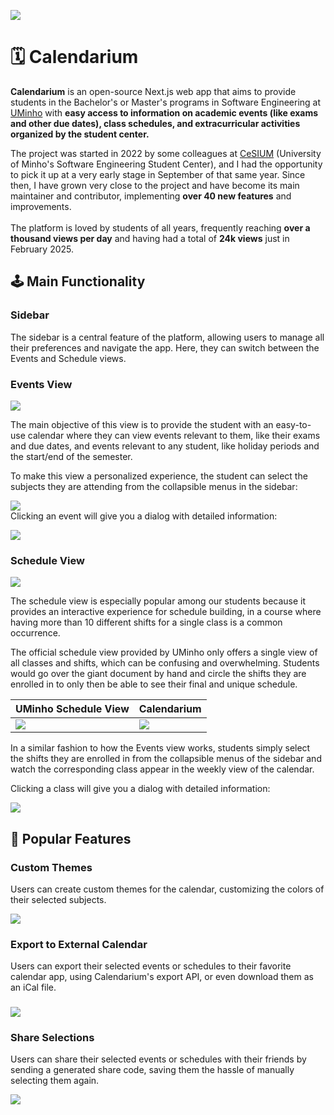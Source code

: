 
![](/assets/Calendarium/calendarium.png)

# 🗓️ Calendarium

**Calendarium** is an open-source Next.js web app that aims to provide students in the Bachelor's or Master's programs in Software Engineering at [UMinho](https://www.uminho.pt) with **easy access to information on academic events (like exams and other due dates), class schedules, and extracurricular activities organized by the student center.**

The project was started in 2022 by some colleagues at [CeSIUM](https://cesium.pt) (University of Minho's Software Engineering Student Center), and I had the opportunity to pick it up at a very early stage in September of that same year. Since then, I have grown very close to the project and have become its main maintainer and contributor, implementing **over 40 new features** and improvements.\
\
The platform is loved by students of all years, frequently reaching **over a thousand views per day** and having had a total of **24k views** just in February 2025.

## 🕹️ Main Functionality

### Sidebar

The sidebar is a central feature of the platform, allowing users to manage all their preferences and navigate the app. Here, they can switch between the Events and Schedule views.

### Events View

![](</assets/Calendarium/Screen Shot 2025-02-20 at 17.06.02.png>)

The main objective of this view is to provide the student with an easy-to-use calendar where they can view events relevant to them, like their exams and due dates, and events relevant to any student, like holiday periods and the start/end of the semester.

To make this view a personalized experience, the student can select the subjects they are attending from the collapsible menus in the sidebar:

![](</assets/Calendarium/Screen Shot 2025-02-20 at 17.10.27-2.png>)\
Clicking an event will give you a dialog with detailed information:

![](</assets/Calendarium/Screen Shot 2025-02-20 at 17.47.28.png>)

### &#x20;Schedule View

![](</assets/Calendarium/Screen Shot 2025-02-20 at 17.07.37.png>)

The schedule view is especially popular among our students because it provides an interactive experience for schedule building, in a course where having more than 10 different shifts for a single class is a common occurrence.

The official schedule view provided by UMinho only offers a single view of all classes and shifts, which can be confusing and overwhelming. Students would go over the giant document by hand and circle the shifts they are enrolled in to only then be able to see their final and unique schedule.

| UMinho Schedule View                                              | Calendarium                                                           |
| ----------------------------------------------------------------- | --------------------------------------------------------------------- |
| ![](</assets/Calendarium/Screen Shot 2025-02-20 at 17.34.25.png>) | ![](</assets/Calendarium/Screen Shot 2025-02-20 at 17.07.37-sch.png>) |

In a similar fashion to how the Events view works, students simply select the shifts they are enrolled in from the collapsible menus of the sidebar and watch the corresponding class appear in the weekly view of the calendar.

Clicking a class will give you a dialog with detailed information:

![](</assets/Calendarium/Screen Shot 2025-02-20 at 17.50.07.png>)

## 🚀 Popular Features

### Custom Themes

Users can create custom themes for the calendar, customizing the colors of their selected subjects.

![](</assets/Calendarium/Screen Shot 2025-02-20 at 18.44.09.png>)

### Export to External Calendar

Users can export their selected events or schedules to their favorite calendar app, using Calendarium's export API, or even download them as an iCal file.

### ![](</assets/Calendarium/Screen Shot 2025-02-20 at 18.42.12.png>)

### Share Selections

Users can share their selected events or schedules with their friends by sending a generated share code, saving them the hassle of manually selecting them again.

![](</assets/Calendarium/Screen Shot 2025-02-20 at 18.42.24.png>)
